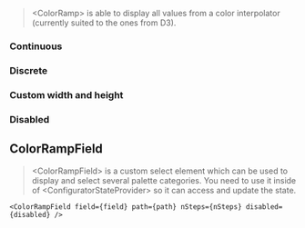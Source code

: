 

<Meta of={ColorRampStories} />

> \<ColorRamp\> is able to display all values from a color interpolator (currently suited to the ones from D3).

### Continuous

<Canvas of={ColorRampStories.Continuous} />

### Discrete

<Canvas of={ColorRampStories.Discrete} />

### Custom width and height

<Canvas of={ColorRampStories.Custom} />

### Disabled

<Canvas of={ColorRampStories.Disabled} />

## ColorRampField

> \<ColorRampField\> is a custom select element which can be used to display and select several
> palette categories. You need to use it inside of \<ConfiguratorStateProvider\> so it can access and
> update the state.

```
<ColorRampField field={field} path={path} nSteps={nSteps} disabled={disabled} />
```
